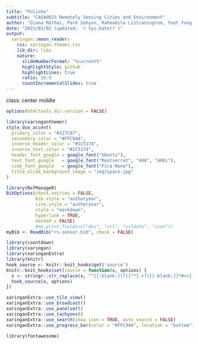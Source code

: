 ```yaml
---
title: "Polishe"
subtitle: "CASA0023 Remotely Sensing Cities and Environment"  
author: "Diana Mathai, Park Sohyun, Rahmadita Listianingrum, Yuet Yung Lung"
date: "2023/03/02 (updated: `r Sys.Date()`)"
output:
  xaringan::moon_reader:
    css: xaringan-themer.css
    lib_dir: libs
    nature:
      slideNumberFormat: "%current%"
      highlightStyle: github
      highlightLines: true
      ratio: 16:9
      countIncrementalSlides: true
---
```

class: center middle
```r
options(htmltools.dir.version = FALSE)
```

```r
library(xaringanthemer)
style_duo_accent(
  primary_color = "#327CA7",
  secondary_color = "#FFC94A",
  inverse_header_color = "#1C5174",
  inverse_text_color = "#1C5174",
  header_font_google = google_font("Ubuntu"),
  text_font_google   = google_font("Montserrat", "400", "400i"),
  code_font_google   = google_font("Fira Mono"),
  title_slide_background_image = "img/space.jpg"
)
```

```r
library(RefManageR)
BibOptions(check.entries = FALSE,
           bib.style = "authoryear",
           cite.style = "authoryear",
           style = "markdown",
           hyperlink = TRUE,
           dashed = FALSE)
           #no.print.fields=c("doi", "url", "urldate", "issn"))
myBib <- ReadBib("rs-sensor.bib", check = FALSE)
```

```r
library(countdown)
library(xaringan)
library(xaringanExtra)
library(knitr)
hook_source <- knitr::knit_hooks$get('source')
knitr::knit_hooks$set(source = function(x, options) {
  x <- stringr::str_replace(x, "^[[:blank:]]?([^*].+?)[[:blank:]]*#<<[[:blank:]]*$", "*\\1")
  hook_source(x, options)
})

xaringanExtra::use_tile_view()
xaringanExtra::use_broadcast()
xaringanExtra::use_panelset()
xaringanExtra::use_tachyons()
xaringanExtra::use_search(show_icon = TRUE, auto_search = FALSE)
xaringanExtra::use_progress_bar(color = "#FFC94A", location = "bottom")
```

```r
library(fontawesome)
```

